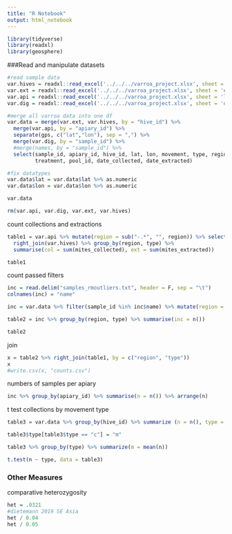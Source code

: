 ```yaml
---
title: "R Notebook"
output: html_notebook
---
```


```r
library(tidyverse)
library(readxl)
library(geosphere)
```

###Read and manipulate datasets

```r
#read sample data
var.hives = readxl::read_excel('../../../varroa_project.xlsx', sheet = 'hives')
var.ext = readxl::read_excel('../../../varroa_project.xlsx', sheet = 'extractions')
var.api = readxl::read_excel('../../../varroa_project.xlsx', sheet = 'locations')
var.dig = readxl::read_excel('../../../varroa_project.xlsx', sheet = 'digest+ligation', range = "A1:C379")
```


```r
#merge all varroa data into one df
var.data = merge(var.ext, var.hives, by = "hive_id") %>%
  merge(var.api, by = "apiary_id") %>% 
  separate(gps, c("lat","lon"), sep = ",") %>%
  merge(var.dig, by = "sample_id") %>%
  #merge(names, by = "sample_id") %>%
  select(sample_id, apiary_id, hive_id, lat, lon, movement, type, region, 
         treatment, pool_id, date_collected, date_extracted)

#fix datatypes
var.data$lat = var.data$lat %>% as.numeric
var.data$lon = var.data$lon %>% as.numeric

var.data

rm(var.api, var.dig, var.ext, var.hives)
```

count collections and extractions
```r
table1 = var.api %>% mutate(region = sub("-.*", "", region)) %>% select(apiary_id, region, type) %>%
  right_join(var.hives) %>% group_by(region, type) %>% 
  summarise(col = sum(mites_collected), ext = sum(mites_extracted))

table1
```

count passed filters
```r
inc = read.delim("samples_rmoutliers.txt", header = F, sep = "\t")
colnames(inc) = "name"

inc = var.data %>% filter(sample_id %in% inc$name) %>% mutate(region = sub("-.*", "", region))

table2 = inc %>% group_by(region, type) %>% summarise(inc = n())

table2
```

join
```r
x = table2 %>% right_join(table1, by = c("region", "type"))
x
#write.csv(x, "counts.csv")
```

numbers of samples per apiary
```r
inc %>% group_by(apiary_id) %>% summarise(n = n()) %>% arrange(n)

```

t test collections by movement type 
```r
table3 = var.data %>% group_by(hive_id) %>% summarize (n = n(), type = type[1])

table3$type[table3$type == "c"] = "m"

table3 %>% group_by(type) %>% summarize(m = mean(n))

t.test(n ~ type, data = table3)
```
### Other Measures

comparative heterozygosity
```r
het = .0321
#dietemann 2019 SE Asia
het / 0.04
het / 0.05
```




